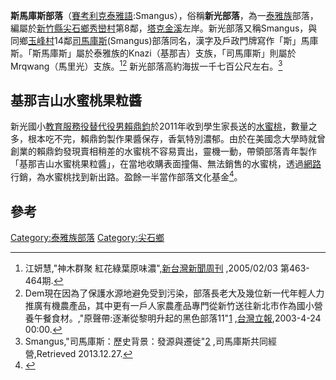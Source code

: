 {{主條目消歧義|「'''斯馬庫斯'''」重新定向至此。關於有名的同音觀光景點部落，請參見'''[[司馬庫斯|司馬庫斯]]'''。}}

'''斯馬庫斯部落'''（[[賽考利克泰雅語|賽考利克泰雅語]]:Smangus），俗稱'''新光部落'''，為一[[泰雅族|泰雅族]]部落，編屬於[[新竹縣|新竹縣]][[尖石鄉|尖石鄉]][[秀巒村|秀巒村]]第8鄰，[[塔克金溪|塔克金溪]]左岸。新光部落又稱Smangus，與同鄉[[玉峰村|玉峰村]]14鄰[[司馬庫斯|司馬庫斯]](Smangus)部落同名，漢字及戶政門牌寫作「斯」馬庫斯。「斯馬庫斯」屬於泰雅族的Knazi（基那吉）支族，「司馬庫斯」則屬於Mrqwang（馬里光）支族。<ref>江妍慧,"神木群聚 紅花綠葉原味濃"{{cite web |url=http://www.newtaiwan.com.tw/bulletinview.jsp?bulletinid=21396 |title=存档副本 |accessdate=2011-08-21 |deadurl=yes |archiveurl=https://web.archive.org/web/20131227173747/http://www.newtaiwan.com.tw/bulletinview.jsp?bulletinid=21396 |archivedate=2013-12-27 }},[[新台灣新聞周刊|新台灣新聞周刊]] ,2005/02/03 第463-464期.</ref><ref>Dem現在因為了保護水源地避免受到污染，部落長老大及幾位新一代年輕人力推廣有機農產品，其中更有一戶人家農產品專門從新竹送往新北市作為國小營養午餐食材。,"原聲帶:逐漸從黎明升起的黑色部落11"[http://www.lihpao.com/?action-viewnews-itemid-61639] {{Wayback|url=http://www.lihpao.com/?action-viewnews-itemid-61639 |date=20131227124428 }},[[台灣立報|台灣立報]],2003-4-24 00:00.</ref> 新光部落高約海拔一千七百公尺左右。<ref>Smangus,"司馬庫斯：歷史背景：發源與遷徙"[http://www.smangus.org/migration.html] {{Wayback|url=http://www.smangus.org/migration.html |date=20110807053905 }},司馬庫斯共同經營,Retrieved 2013.12.27.</ref>

==基那吉山水蜜桃果粒醬==
新光國小[[教育服務役|教育服務役]][[替代役|替代役男]][[賴鼎鈞|賴鼎鈞]]於2011年收到學生家長送的[[水蜜桃|水蜜桃]]，數量之多，根本吃不完，賴鼎鈞製作果醬保存，香氣特別濃郁。由於在美國念大學時就曾創業的賴鼎鈞發現賣相稍差的水蜜桃不容易賣出，靈機一動，帶領部落青年製作「基那吉山水蜜桃果粒醬」，在當地收購表面撞傷、無法銷售的水蜜桃，透過[[網路|網路]]行銷，為水蜜桃找到新出路。盈餘一半當作部落文化基金<ref>{{cite news|url=http://www.newsmarket.com.tw/blog/12896/|title=斯馬庫斯的甜蜜滋味－替代役男與水蜜桃的奇蹟夏天|author=黃惠玲|publisher=上下游News&Market新聞市集|accessdate=2012-09-03|archive-date=2012-08-02|archive-url=https://web.archive.org/web/20120802041325/http://www.newsmarket.com.tw/blog/12896/|dead-url=no}}</ref>。

== 參考 ==
{{reflist|2}}

{{小作品}}

[[Category:泰雅族部落|Category:泰雅族部落]]
[[Category:尖石鄉|Category:尖石鄉]]
